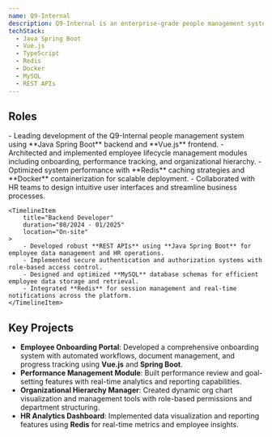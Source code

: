 ```yaml
---
name: Q9-Internal
description: Q9-Internal is an enterprise-grade people management system designed to streamline HR operations and employee lifecycle management. The platform provides comprehensive tools for employee onboarding, performance tracking, and organizational management within the company.
techStack:
  - Java Spring Boot
  - Vue.js
  - TypeScript
  - Redis
  - Docker
  - MySQL
  - REST APIs
---
```



## Roles

<Timeline>
    <TimelineItem
        title="Full Stack Developer"
        duration="02/2025 - Present"
        location="On-site / Hybrid"
    >
        - Leading development of the Q9-Internal people management system using **Java Spring Boot** backend and **Vue.js** frontend.
        - Architected and implemented employee lifecycle management modules including onboarding, performance tracking, and organizational hierarchy.
        - Optimized system performance with **Redis** caching strategies and **Docker** containerization for scalable deployment.
        - Collaborated with HR teams to design intuitive user interfaces and streamline business processes.
    </TimelineItem>

    <TimelineItem
        title="Backend Developer"
        duration="08/2024 - 01/2025"
        location="On-site"
    >
        - Developed robust **REST APIs** using **Java Spring Boot** for employee data management and HR operations.
        - Implemented secure authentication and authorization systems with role-based access control.
        - Designed and optimized **MySQL** database schemas for efficient employee data storage and retrieval.
        - Integrated **Redis** for session management and real-time notifications across the platform.
    </TimelineItem>
</Timeline>

## Key Projects

- **Employee Onboarding Portal**: Developed a comprehensive onboarding system with automated workflows, document management, and progress tracking using **Vue.js** and **Spring Boot**.
- **Performance Management Module**: Built performance review and goal-setting features with real-time analytics and reporting capabilities.
- **Organizational Hierarchy Manager**: Created dynamic org chart visualization and management tools with role-based permissions and department structuring.
- **HR Analytics Dashboard**: Implemented data visualization and reporting features using **Redis** for real-time metrics and employee insights.
